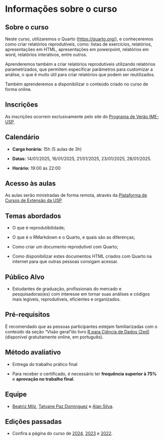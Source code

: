 # Informações sobre o curso 

## Sobre o curso

Neste curso, utilizaremos o Quarto (<https://quarto.org/>), e conheceremos como criar relatórios reprodutíveis, como: listas de exercícios, relatórios, apresentações em HTML, apresentações em powerpoint, relatórios em word, relatórios interativos, entre outros.

Aprenderemos também a criar relatórios reprodutíveis utilizando relatórios parametrizados, que permitem especificar parâmetros para customizar a análise, o que é muito útil para criar relatórios que podem ser reutilizados.

Também aprenderemos a disponibilizar o conteúdo criado no curso de forma online.

::: callout-warning
## Inscrições

As inscrições ocorrem exclusivamente pelo site do [Programa de Verão IME-USP](https://www.ime.usp.br/verao/index.php/turmas/apresentacao.php).
:::

## Calendário

- **Carga horária:** 15h (5 aulas de 3h)

- **Datas:** 14/01/2025, 16/01/2025, 21/01/2025, 23/01/2025, 28/01/2025.

- **Horário:** 19:00 às 22:00

## Acesso às aulas

As aulas serão ministradas de forma remota, através da [Plataforma de Cursos de Extensão da USP](https://cursosextensao.usp.br/course/view.php?id=4166).

## Temas abordados

-   O que é reprodutibilidade;

-   O que é o RMarkdown e o Quarto, e quais são as diferenças;

-   Como criar um documento reprodutível com Quarto;

-   Como disponibilizar estes documentos HTML criados com Quarto na internet para que outras pessoas consigam acessar.


## Público Alvo

-   Estudantes de graduação, profissionais do mercado e pesquisadoras(es) com interesse em tornar suas análises e códigos mais legíveis, reprodutíveis, eficientes e organizados.

## Pré-requisitos

É recomendado que as pessoas participantes estejam familiarizadas com o conteúdo da seção "Visão geral"do livro [R para Ciência de Dados (2ed)](https://pt.r4ds.hadley.nz/) (disponível gratuitamente online, em português).



## Método avaliativo

-   Entrega do trabalho prático final

-   Para receber o certificado, é necessário ter **frequência superior à 75%** e **aprovação no trabalho final**.

## Equipe

- [Beatriz Milz](https://beamilz.com), [Tatyane Paz Dominguez](https://www.linkedin.com/in/tatyane-paz-dominguez-264224213/) e [Alan Silva](https://www.linkedin.com/in/alan-silva-341600196/).


## Edições passadas

-   Confira a página do curso de [2024](https://beatrizmilz.github.io/2024-curso-de-verao-ime-usp-relatorios/slides), [2023](https://beatrizmilz.github.io/2023-curso-de-verao-ime-usp-relatorios/) e [2022](https://beatrizmilz.github.io/2022-curso-de-verao-ime-usp-relatorios/programacao-do-curso.html).
